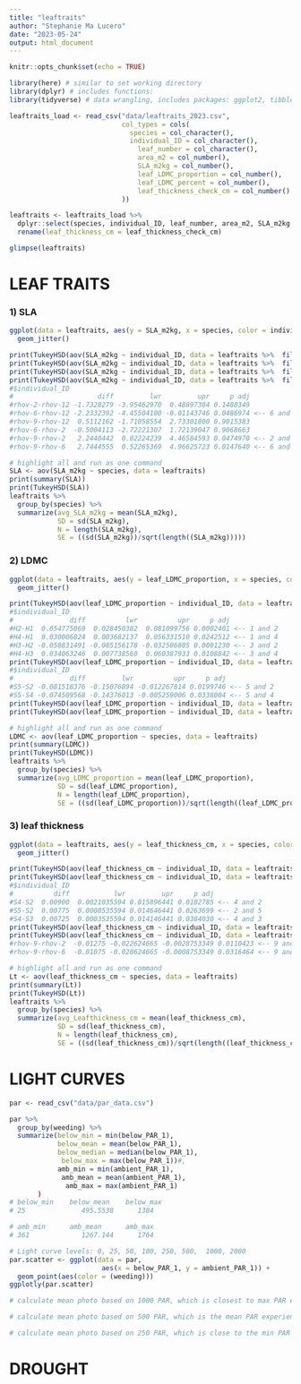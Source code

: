 ```yaml
---
title: "leaftraits"
author: "Stephanie Ma Lucero"
date: "2023-05-24"
output: html_document
---
```


```r
knitr::opts_chunk$set(echo = TRUE)
```

```r

library(here) # similar to set working directory
library(dplyr) # includes functions:
library(tidyverse) # data wrangling, includes packages: ggplot2, tibble, tidyr, rear, purrr, stringr, forcats

```

```r

leaftraits_load <- read_csv("data/leaftraits_2023.csv", 
                            col_types = cols(
                              species = col_character(), 
                              individual_ID = col_character(),
                                leaf_number = col_character(),
                                area_m2 = col_number(),
                                SLA_m2kg = col_number(),
                                leaf_LDMC_proportion = col_number(),
                                leaf_LDMC_percent = col_number(),
                                leaf_thickness_check_cm = col_number()
                            ))

leaftraits <- leaftraits_load %>% 
  dplyr::select(species, individual_ID, leaf_number, area_m2, SLA_m2kg, leaf_LDMC_proportion, leaf_LDMC_percent, leaf_thickness_check_cm) %>% 
  rename(leaf_thickness_cm = leaf_thickness_check_cm)

glimpse(leaftraits)
```
# LEAF TRAITS
### 1) SLA
```r

ggplot(data = leaftraits, aes(y = SLA_m2kg, x = species, color = individual_ID)) + 
  geom_jitter()

print(TukeyHSD(aov(SLA_m2kg ~ individual_ID, data = leaftraits %>%  filter(species =="HEAR")))) # leaf sla is similar between individuals
print(TukeyHSD(aov(SLA_m2kg ~ individual_ID, data = leaftraits %>%  filter(species =="SAAP")))) # leaf sla is similar between individuals
print(TukeyHSD(aov(SLA_m2kg ~ individual_ID, data = leaftraits %>%  filter(species =="CEOL")))) # leaf sla is similar between individuals
print(TukeyHSD(aov(SLA_m2kg ~ individual_ID, data = leaftraits %>%  filter(species =="RHOV")))) # leaf sla is NOT similar between RHOV individuals
#$individual_ID
#                     diff         lwr         upr     p adj
#rhov-2-rhov-12 -1.7328279 -3.95462970  0.48897384 0.1488349
#rhov-6-rhov-12 -2.2332392 -4.45504100 -0.01143746 0.0486974 <-- 6 and 12
#rhov-9-rhov-12  0.5112162 -1.71058554  2.73301800 0.9015383
#rhov-6-rhov-2  -0.5004113 -2.72221307  1.72139047 0.9068663
#rhov-9-rhov-2   2.2440442  0.02224239  4.46584593 0.0474970 <-- 2 and 9
#rhov-9-rhov-6   2.7444555  0.52265369  4.96625723 0.0147640 <-- 6 and 9

# highlight all and run as one command
SLA <- aov(SLA_m2kg ~ species, data = leaftraits)
print(summary(SLA))
print(TukeyHSD(SLA))
leaftraits %>%  
  group_by(species) %>% 
  summarize(avg_SLA_m2kg = mean(SLA_m2kg), 
            SD = sd(SLA_m2kg),
            N = length(SLA_m2kg), 
            SE = ((sd(SLA_m2kg))/sqrt(length((SLA_m2kg)))))
```
### 2) LDMC 
```r

ggplot(data = leaftraits, aes(y = leaf_LDMC_proportion, x = species, color = individual_ID)) + 
  geom_jitter()

print(TukeyHSD(aov(leaf_LDMC_proportion ~ individual_ID, data = leaftraits %>%  filter(species =="HEAR")))) # ldmc is not similar
#$individual_ID
#              diff          lwr          upr     p adj
#H2-H1  0.054775069  0.028450382  0.081099756 0.0002401 <-- 1 and 2
#H4-H1  0.030006824  0.003682137  0.056331510 0.0242512 <-- 1 and 4
#H3-H2 -0.058831491 -0.085156178 -0.032506805 0.0001230 <-- 3 and 2
#H4-H3  0.034063246  0.007738560  0.060387933 0.0108842 <-- 3 and 4
print(TukeyHSD(aov(leaf_LDMC_proportion ~ individual_ID, data = leaftraits %>%  filter(species =="SAAP")))) # leaf ldmc is not similar
#$individual_ID
#              diff         lwr          upr     p adj
#S5-S2 -0.081518376 -0.15076894 -0.012267814 0.0199746 <-- 5 and 2
#S5-S4 -0.074509568 -0.14376013 -0.005259006 0.0338004 <-- 5 and 4
print(TukeyHSD(aov(leaf_LDMC_proportion ~ individual_ID, data = leaftraits %>%  filter(species =="CEOL")))) # leaf ldmc is similar between individuals
print(TukeyHSD(aov(leaf_LDMC_proportion ~ individual_ID, data = leaftraits %>%  filter(species =="RHOV")))) # RHOV 9 and 2 are not the same

# highlight all and run as one command
LDMC <- aov(leaf_LDMC_proportion ~ species, data = leaftraits)
print(summary(LDMC))
print(TukeyHSD(LDMC))
leaftraits %>%  
  group_by(species) %>% 
  summarize(avg_LDMC_proportion = mean(leaf_LDMC_proportion), 
            SD = sd(leaf_LDMC_proportion),
            N = length(leaf_LDMC_proportion), 
            SE = ((sd(leaf_LDMC_proportion))/sqrt(length((leaf_LDMC_proportion)))))
```
### 3) leaf thickness  
```r

ggplot(data = leaftraits, aes(y = leaf_thickness_cm, x = species, color = individual_ID)) + 
  geom_jitter()

print(TukeyHSD(aov(leaf_thickness_cm ~ individual_ID, data = leaftraits %>%  filter(species =="HEAR")))) # leaf thickness is similar among leaves
print(TukeyHSD(aov(leaf_thickness_cm ~ individual_ID, data = leaftraits %>%  filter(species =="SAAP")))) # leaf thickness is not similar among the four leaves
#$individual_ID
#          diff           lwr         upr     p adj
#S4-S2  0.00900  0.0021035594 0.015896441 0.0102785 <-- 4 and 2
#S5-S2  0.00775  0.0008535594 0.014646441 0.0263699 <-- 2 and 5 
#S4-S3  0.00725  0.0003535594 0.014146441 0.0384030 <-- 4 and 3
print(TukeyHSD(aov(leaf_thickness_cm ~ individual_ID, data = leaftraits %>%  filter(species =="CEOL")))) # leaf thickness is similar among leaves
print(TukeyHSD(aov(leaf_thickness_cm ~ individual_ID, data = leaftraits %>%  filter(species =="RHOV")))) # leaf thickness is not similar among the four leaves
#rhov-9-rhov-2  -0.01275 -0.022624665 -0.0028753349 0.0110423 <-- 9 and 2
#rhov-9-rhov-6  -0.01075 -0.020624665 -0.0008753349 0.0316464 <-- 9 and 6

# highlight all and run as one command
Lt <- aov(leaf_thickness_cm ~ species, data = leaftraits)
print(summary(Lt))
print(TukeyHSD(Lt))
leaftraits %>%  
  group_by(species) %>% 
  summarize(avg_Leafthickness_cm = mean(leaf_thickness_cm), 
            SD = sd(leaf_thickness_cm),
            N = length(leaf_thickness_cm), 
            SE = ((sd(leaf_thickness_cm))/sqrt(length((leaf_thickness_cm)))))
```

# LIGHT CURVES
```r

par <- read_csv("data/par_data.csv")

par %>%  
  group_by(weeding) %>% 
  summarize(below_min = min(below_PAR_1), 
            below_mean = mean(below_PAR_1), 
            below_median = median(below_PAR_1),
             below_max = max(below_PAR_1))#,
            amb_min = min(ambient_PAR_1), 
             amb_mean = mean(ambient_PAR_1),
              amb_max = max(ambient_PAR_1)
       )
# below_min    below_mean    below_max
# 25	          495.5538	    1384	

# amb_min      amb_mean      amb_max
# 361	          1267.144	    1764

# Light curve levels: 0, 25, 50, 100, 250, 500,  1000, 2000
par.scatter <- ggplot(data = par, 
                       aes(x = below_PAR_1, y = ambient_PAR_1)) +
  geom_point(aes(color = (weeding))) 
ggplotly(par.scatter)

# calculate mean photo based on 1000 PAR, which is closest to max PAR experienced by seedlings.

# calculate mean photo based on 500 PAR, which is the mean PAR experienced by seedlings.

# calculate mean photo based on 250 PAR, which is close to the min PAR experienced by seedlings.

```


# DROUGHT
```r

```

